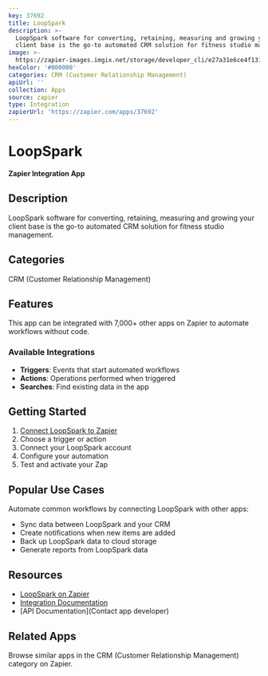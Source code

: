 ```yaml
---
key: 37692
title: LoopSpark
description: >-
  LoopSpark software for converting, retaining, measuring and growing your
  client base is the go-to automated CRM solution for fitness studio management.
image: >-
  https://zapier-images.imgix.net/storage/developer_cli/e27a31e6ce4f1315579fe3f8e1724238_2.png?auto=format%2Ccompress&ixlib=python-3.0.0&q=50
hexColor: '#000000'
categories: CRM (Customer Relationship Management)
apiUrl: ''
collection: Apps
source: zapier
type: Integration
zapierUrl: 'https://zapier.com/apps/37692'
---
```

# LoopSpark

**Zapier Integration App**

## Description

LoopSpark software for converting, retaining, measuring and growing your client base is the go-to automated CRM solution for fitness studio management.

## Categories

CRM (Customer Relationship Management)

## Features

This app can be integrated with 7,000+ other apps on Zapier to automate workflows without code.

### Available Integrations

- **Triggers**: Events that start automated workflows
- **Actions**: Operations performed when triggered
- **Searches**: Find existing data in the app

## Getting Started

1. [Connect LoopSpark to Zapier](https://zapier.com/apps/37692)
2. Choose a trigger or action
3. Connect your LoopSpark account
4. Configure your automation
5. Test and activate your Zap

## Popular Use Cases

Automate common workflows by connecting LoopSpark with other apps:

- Sync data between LoopSpark and your CRM
- Create notifications when new items are added
- Back up LoopSpark data to cloud storage
- Generate reports from LoopSpark data

## Resources

- [LoopSpark on Zapier](https://zapier.com/apps/37692)
- [Integration Documentation](https://zapier.com/apps/37692/integrations)
- [API Documentation](Contact app developer)

## Related Apps

Browse similar apps in the CRM (Customer Relationship Management) category on Zapier.
